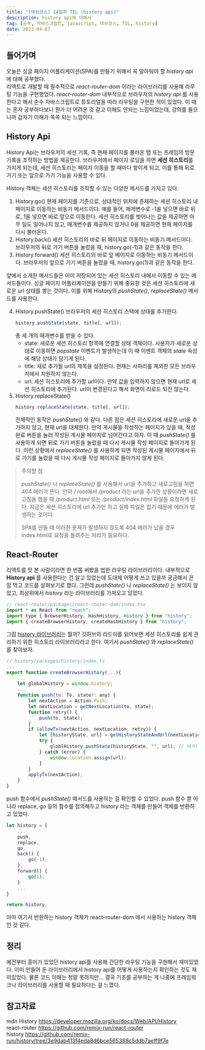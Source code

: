 ```yaml
---
title: "[데브코스] 14일차 TIL (history api)"
description: history api에 대해서
tag: [공부, 자바스크립트, javascript, 데브코스, TIL, history]
date: 2022-04-07
---
```


## 들어가며

오늘은 싱글 페이지 어플리케이션(SPA)를 만들기 위해서 꼭 알아둬야 할 _history api_ 에 대해 공부했다.  
리액트로 개발할 때 필수적으로 _react-router-dom_ 이라는 라이브러리를 사용해 라우팅 기능을 구현했었다. _react-router-dom_ 내부적으로 브라우저의 _history api_ 를 사용한다고 해서 순수 자바스크립트로 튜토리얼을 따라 라우팅을 구현한 적이 있었다. 이 때는 혼자 공부하다보니 뭔가 더 어려운 것 같고 이해도 안되는 느낌이었는데, 강의를 들으니까 갑자기 이해가 쏙쏙 되는 느낌이다.

## History Api

History Api는 브라우저의 세션 기록, 즉 현재 페이지를 불러온 탭 또는 프레임의 방문 기록을 조작하는 방법을 제공한다. 브라우저에서 페이지 로딩을 하면 **세션 히스토리**를 가지게 되는데, 세션 히스토리는 페이지 이동을 할 때마다 쌓이게 되고, 이를 통해 뒤로 가기 또는 앞으로 가기 기능을 사용할 수 있다.

History 객체는 세션 히스토리를 조작할 수 있는 다양한 메서드를 가지고 있다.

1. History.go()
   현재 페이지를 기준으로, 상대적인 위치에 존재하는 세션 히스토리 내 페이지로 이동하는 비동기 메서드이다. 예를 들어, 매개변수로 -1을 넣으면 바로 뒤로, 1을 넣으면 바로 앞으로 이동한다. 세션 히스토리를 벗어나는 값을 제공하면 아무 일도 일어나지 않고, 매개변수를 제공하지 않거나 0을 제공하면 현재 페이지를 다시 불러온다.
2. History.back()
   세션 히스토리의 바로 뒤 페이지로 이동하는 비동기 메서드이다. 브라우저의 뒤로 가기 버튼을 눌렀을 때, history.go(-1)과 같은 동작을 한다.
3. History.forward()
   세션 히스토리의 바로 앞 베이지로 이동하는 비동기 메서드이다. 브라우저의 앞으로 가기 버튼을 눌렀을 때, history.go(1)과 같은 동작을 한다.

앞에서 소개한 메서드들은 이미 저장되어 있는 세션 히스토리 내에서 이동할 수 있는 메서드들이다. 싱글 페이지 어플리케이션을 만들기 위해 중요한 것은 세션 히스토리에 새로운 url 상태를 쌓는 것이다. 이를 위해 History의 _pushState()_, _replaceState()_ 메서드를 사용한다.

4. History.pushState()
   브라우저의 세션 히스토리 스택에 상태를 추가한다.
   ```javascript
   history.pushState(state, title[, url]);
   ```
   총 세 개의 매개변수를 받을 수 있다.
   - state: 새로운 세션 히스토리 항목에 연결할 상태 객체이다. 사용자가 새로운 상태로 이동하면 _popstate_ 이벤트가 발생하는데 이 때 이벤트 객체의 _state_ 속성에 해당 상태가 담기게 된다.
   - title: 새로 추가될 url의 제목을 설정한다. 현재는 사파리를 제외한 모든 브라우저에서 지원하지 않는다.
   - url: 세션 히스토리에 추가할 url이다. 만약 값을 입력하지 않으면 현재 url로 세션 히스토리에 추가된다. url이 변경된다고 해서 화면이 리로드 되진 않는다.
5. History.replaceState()
   ```javascript
   history.replaceState(state, title[, url]);
   ```
   전체적인 동작은 _pushState()_ 와 같다. 다른 점은 세션 히스토리에 새로운 url을 추가하지 않고, 현재 url을 대체한다.
   만약 게시물을 작성하는 페이지가 있을 때, 작성 완료 버튼을 눌러 작성된 게시물 페이지로 넘어간다고 하자. 이 때 _pushState()_ 를 사용하게 되면 뒤로 가기 버튼을 눌렀을 때 다시 게시물 작성 페이지로 돌아가게 된다. 이런 상황에서 _replaceState()_ 를 사용하게 되면 작성된 게시물 페이지에서 뒤로 가기를 눌렀을 때 다시 게시물 작성 페이지로 돌아가지 않게 된다.

> 주의할 점
>
> _pushState()_ 나 _replaceState()_ 를 사용해서 url을 추가하고 새로고침을 하면 404 에러가 뜬다. 만약 _/_ root에서 _/product_ 라는 url을 추가한 상황이라면 새로고침을 했을 때 _/product.html_ 또는 _/product/index.html_ 파일을 요청하게 된다. 지금은 세션 히스토리에 url 추가만 하고 실제 파일은 없기 때문에 에러가 발생하는 것이다.
>
> SPA를 만들 때 이러한 문제가 발생하지 않도록 404 에러가 났을 경우 index.html로 요청을 돌려주는 처리가 필요하다.

## React-Router

리액트를 맛 본 사람이라면 한 번쯤 써봤을 법한 라우팅 라이브러리이다. 내부적으로 **History api** 를 사용한다는 건 알고 있었는데 도대체 어떻게 쓰고 있을까 궁금해서 큰 맘 먹고 코드를 살펴보기로 했다. 그런데 _pushState()_ 나 _replaceState()_ 는 보이지 않았고, 최상위에서 _history_ 라는 라이브러리를 가져오고 있었다.

```javascript
// react-router/packages/react-router-dom/index.tsx
import * as React from "react";
import type { BrowserHistory, HashHistory, History } from "history";
import { createBrowserHistory, createHashHistory } from "history";
```

그럼 [history 라이브러리](https://github.com/remix-run/history/tree/3e9dab413f4eda8d6bce565388c5ddb7aeff9f7e)는 뭘까? 깃허브의 리드미를 읽어보면 세션 히스토리를 쉽게 관리하기 위한 히스토리 라이브러리라고 한다. 여기서 _pushState()_ 와 _replaceState()_ 를 찾아보자.

```javascript
// history/packages/history/index.ts
...
export function createBrowserHistory(...){
	...
	let globalHistory = window.history;
	...
	function push(to: To, state?: any) {
		let nextAction = Action.Push;
		let nextLocation = getNextLocation(to, state);
		function retry() {
			push(to, state);
		}
		if (allowTx(nextAction, nextLocation, retry)) {
			let [historyState, url] = getHistoryStateAndUrl(nextLocation, index + 1);
			try {
				globlHistory.pushState(historyState, "", url); // 여기!
			} catch (error) {
				window.location.assign(url);
			}
		}
		applyTx(nextAction);
	}
}
```

push 함수에서 _pushState()_ 메서드를 사용하는 걸 확인할 수 있었다. push 함수 뿐 아니라 replace, go 등의 함수를 정의해두고 history 라는 객체를 만들어 객체를 반환하고 있었다.

```javascript
let history = {
	...
	push,
	replace,
	go,
	back() {
		go(-1);
	},
	forward() {
		go(1);
	}
	...
}

return history;
```

아마 여기서 반환하는 history 객체가 react-router-dom 에서 사용하는 history 객체인 것 같다.

## 정리

예전부터 흥미가 있었던 history api를 사용해 간단한 라우팅 기능을 구현해서 재미있었다. 이미 만들어 둔 라이브러리에서 history api를 어떻게 사용하는지 확인하는 것도 재미있었다. 물론 코드 이해는 정말 못하지만... 결국 기초를 공부하는 게 나중에 프레임워크나 라이브러리를 사용할 때 필요하다는 걸 느꼈다.

## 참고자료

mdn History https://developer.mozilla.org/ko/docs/Web/API/History  
react-router https://github.com/remix-run/react-router  
history https://github.com/remix-run/history/tree/3e9dab413f4eda8d6bce565388c5ddb7aeff9f7e
